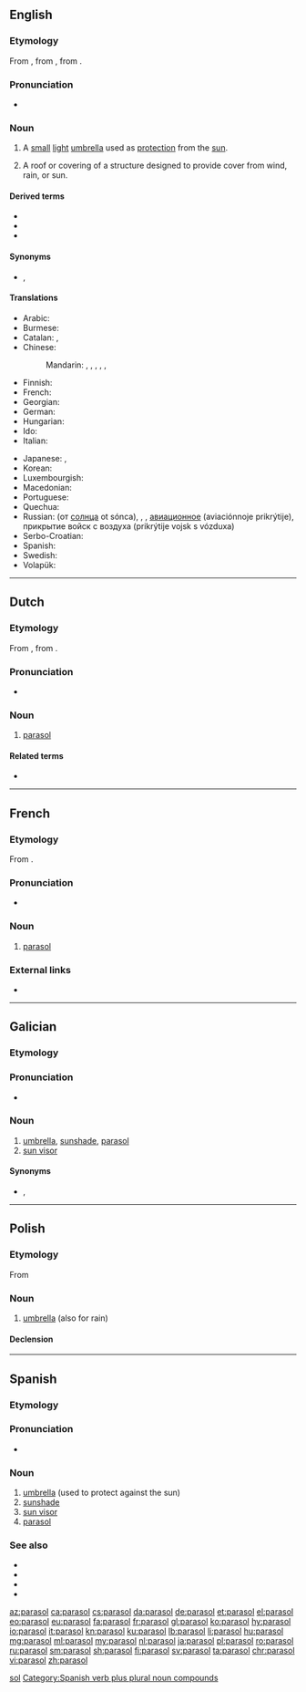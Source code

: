 {{also|Parasol|para-sol}}
==English==

===Etymology===
From {{etyl|fr|en}} {{m|fr|parasol}}, from {{etyl|it|en}} {{m|it|parasole}}, from {{prefix|para|t1=to shield|sole|t2=sun|lang=it|nocat=1}}.

===Pronunciation===
* {{audio|En-us-parasol.ogg|Audio (US)|lang=en}}

===Noun===
{{en-noun}}

# A [[small]] [[light]] [[umbrella]] used as [[protection]] from the [[sun]].
# {{context|architecture|lang=en}} A roof or covering of a structure designed to provide cover from wind, rain, or sun.

====Derived terms====
* {{l|en|parasol mushroom}}
* {{l|en|parasol tree}}
* {{l|en|parasol wing}}

====Synonyms====
* {{sense|small light umbrella}} {{l|en|sunshade}}, {{l|en|umbrella}}

====Translations====
{{trans-top|umbrella used as protection from the sun}}
* Arabic: {{t|ar|شَمْسِيَّة|f}}
* Burmese: {{t+|my|ထီး|sc=Mymr}}
* Catalan: {{t|ca|para-sol|m}}, {{t|ca|ombrel·la|f}}
* Chinese:
*: Mandarin: {{t|cmn|遮陽傘|sc=Hani}}, {{t+|cmn|遮阳伞|tr=zhēyángsǎn|sc=Hani}}, {{t|cmn|太陽傘|sc=Hani}}, {{t|cmn|太阳伞|tr=tàiyángsǎn|sc=Hani}}, {{t+|cmn|陽傘|sc=Hani}}, {{t+|cmn|阳伞|tr=yángsǎn|sc=Hani}}
* Finnish: {{t|fi|auringonvarjo}}
* French: {{t+|fr|ombrelle|f}}
* Georgian: {{t-needed|ka}}
* German: {{t+|de|Sonnenschirm|m}}
* Hungarian: {{t+|hu|napernyő}}
* Ido: {{t+|io|parasuno}}
* Italian: {{t+|it|parasole|m}}
{{trans-mid}}
* Japanese: {{t|ja|日傘|tr=[[ひがさ]], higasa|sc=Jpan}}, {{t|ja|パラソル|tr=parasoru|sc=Jpan}}
* Korean: {{t+|ko|파라솔|sc=Kore}}
* Luxembourgish: {{t+|lb|Sonneprabbeli|m}}
* Macedonian: {{t|mk|сонцобран|m}}
* Portuguese: {{t|pt|sombrinha|f}}
* Quechua: {{t|qu|achiwa}}
* Russian: {{t+|ru|зо́нтик|m}} (от [[солнца]] ot sónca), <!--(obsolete)-->{{t+|ru|тент|m|tr=tɛnt}}, <!--(''[[aviation]]'')-->{{t+|ru|парасо́ль}}, <!--(military)-->[[авиационное]] {{t+|ru|прикры́тие|n}} (aviaciónnoje prikrýtije), прикрытие войск с воздуха (prikrýtije vojsk s vózduxa)
* Serbo-Croatian: {{t+|sh|sȕncobrān|m}}
* Spanish: {{t|es|parasol}}
* Swedish: {{t+|sv|parasoll|c}}
* Volapük: {{t+|vo|solajelöm}}
{{trans-bottom}}

----

==Dutch==

===Etymology===
From {{der|nl|fr|parasol}}, from {{der|nl|it|parasole}}.

===Pronunciation===
* {{audio|Nl-parasol.ogg|Audio|lang=nl}}

===Noun===
{{nl-noun|m|-s|pl2=-en|parasolletje}}

# [[#English|parasol]]

====Related terms====
* {{l|nl|paraplu}}

----

==French==

===Etymology===
From {{etyl|it|fr}} {{m|it|parasole}}.

===Pronunciation===
* {{IPA|/pa.ʁa.sɔl/|lang=fr}}

===Noun===
{{fr-noun|m}}

# [[#English|parasol]]

===External links===
* {{R:TLFi}}

[[Category:French words prefixed with para-|sol]]

----

==Galician==

===Etymology===
{{compound|parar|t1=to stop|sol|t2=sun|lang=gl}}

===Pronunciation===
* {{rhymes|ol|lang=gl}}

===Noun===
{{gl-noun|m}}

# [[umbrella]], [[sunshade]], [[parasol#English|parasol]] {{gloss|used to protect against the sun}}
# [[sun visor]]

====Synonyms====
* {{sense|sunhade}} {{l|gl|antuca|g=f}}, {{l|gl|catasol|g=m}}

----

==Polish==

===Etymology===
From {{etyl|it|pl}} {{m|it|parasole}}

===Noun===
{{pl-noun|m-in}}

# [[umbrella]] (also for rain)

====Declension====
{{pl-decl-noun
|parasol|parasole
|parasola|parasoli
|parasolowi|parasolom
|parasol|parasole
|parasolem|parasolami
|parasolu|parasolach
|parasolu|parasole
}}

----

==Spanish==

===Etymology===
{{compound|parar|t1=to stop|sol|t2=sun|lang=es}}

===Pronunciation===
* {{rhymes|ol|lang=es}}

===Noun===
{{es-noun|m|es}}

# [[umbrella]] (used to protect against the sun)
# [[sunshade]]
# [[sun visor]]
# [[#English|parasol]]

===See also===
* {{l|es|parabrisas}}
* {{l|es|paraguas}}
* {{l|es|parachoques}}
* {{l|es|paracaídas}}

<!-- this one is verb + singular noun -->

[[Category:Spanish verb plus plural noun compounds]]

[[az:parasol]]
[[ca:parasol]]
[[cs:parasol]]
[[da:parasol]]
[[de:parasol]]
[[et:parasol]]
[[el:parasol]]
[[eo:parasol]]
[[eu:parasol]]
[[fa:parasol]]
[[fr:parasol]]
[[gl:parasol]]
[[ko:parasol]]
[[hy:parasol]]
[[io:parasol]]
[[it:parasol]]
[[kn:parasol]]
[[ku:parasol]]
[[lb:parasol]]
[[li:parasol]]
[[hu:parasol]]
[[mg:parasol]]
[[ml:parasol]]
[[my:parasol]]
[[nl:parasol]]
[[ja:parasol]]
[[pl:parasol]]
[[ro:parasol]]
[[ru:parasol]]
[[sm:parasol]]
[[sh:parasol]]
[[fi:parasol]]
[[sv:parasol]]
[[ta:parasol]]
[[chr:parasol]]
[[vi:parasol]]
[[zh:parasol]]